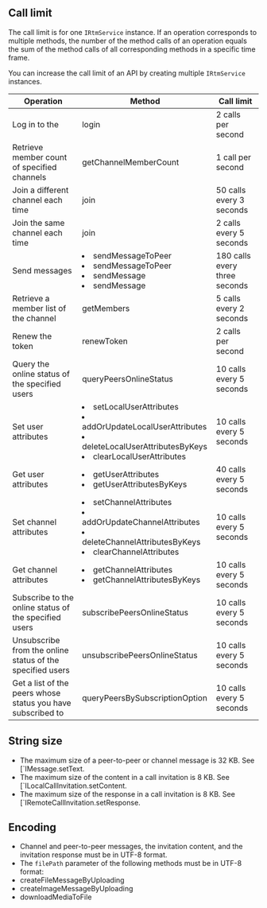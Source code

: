 
## Call limit

The call limit is for one <code>IRtmService</code> instance. If an operation corresponds to multiple methods, the number of the method calls of an operation equals the sum of the method calls of all corresponding methods in a specific time frame.

You can increase the call limit of an API by creating multiple <code>IRtmService</code> instances.

| Operation                                                    | Method                                                       | Call limit                 |
| ----------------------------------------------------------- | ------------------------------------------------------------ | ------------------------------ |
| Log in to the <Vg k="SIG" />                                | <Link to="{{Global.SIG_SDK_API_WIN_CPP}}/classagora_1_1rtm_1_1_i_rtm_service.html#a2433a0babbed76ab87084d131227346b">login</Link> | 2 calls per second         |
| Retrieve member count of specified channels | <Link to="{{Global.SIG_SDK_API_WIN_CPP}}/classagora_1_1rtm_1_1_i_rtm_service.html#a41dee47c6201acb2f29371b6e30249a5">getChannelMemberCount</Link> | 1 call per second |
| Join a different channel each time | <Link to="{{Global.SIG_SDK_API_WIN_CPP}}/classagora_1_1rtm_1_1_i_channel.html#a6a54cdd8e5db526514e0ca84aa9cba4c">join</Link> | 50 calls every 3 seconds |
| Join the same channel each time | <Link to="{{Global.SIG_SDK_API_WIN_CPP}}/classagora_1_1rtm_1_1_i_channel.html#a6a54cdd8e5db526514e0ca84aa9cba4c">join</Link> | 2 calls every 5 seconds |
| Send messages | <li><Link to="{{Global.SIG_SDK_API_WIN_CPP}}/classagora_1_1rtm_1_1_i_rtm_service.html#afec5391fa9c4ec2bfe9ac4e684705600">sendMessageToPeer</Link></li> <li><Link to="{{Global.SIG_SDK_API_WIN_CPP}}/classagora_1_1rtm_1_1_i_rtm_service.html#a08c1b3d444af5a2778ede48e4c677a52">sendMessageToPeer</Link></li> <li><Link to="{{Global.SIG_SDK_API_WIN_CPP}}/classagora_1_1rtm_1_1_i_channel.html#a4ae01f44d49f334f7c2950d95f327d30">sendMessage</Link></li> <li><Link to="{{Global.SIG_SDK_API_WIN_CPP}}/classagora_1_1rtm_1_1_i_channel.html#a056dfe9e83c168c3c94e47a017a6ec3f">sendMessage</Link></li>| 180 calls every three seconds          |
| Retrieve a member list of the channel          | <Link to="{{Global.SIG_SDK_API_WIN_CPP}}/classagora_1_1rtm_1_1_i_channel.html#a3f9c943059ac48a568c81798da38c3cb">getMembers</Link> | 5 calls every 2 seconds |
| Renew the token| <Link to="{{Global.SIG_SDK_API_WIN_CPP}}/classagora_1_1rtm_1_1_i_rtm_service.html#a2c33be67bfec02d69041f1e8978f4559">renewToken</Link> | 2 calls per second |
| Query the online status of the specified users | <Link to="{{Global.SIG_SDK_API_WIN_CPP}}/classagora_1_1rtm_1_1_i_rtm_service.html#a3add0055c4455dc8d04bfc37edfd8e94">queryPeersOnlineStatus</Link> | 10 calls every 5 seconds |
| Set user attributes                               | <li><Link to="{{Global.SIG_SDK_API_WIN_CPP}}/classagora_1_1rtm_1_1_i_rtm_service.html#a86dcbfc38c665be8565f06c534338d33">setLocalUserAttributes</Link></li><li><Link to="{{Global.SIG_SDK_API_WIN_CPP}}/classagora_1_1rtm_1_1_i_rtm_service.html#a0a63923bd1e81e60d6ca54213a329747">addOrUpdateLocalUserAttributes</Link></li><li><Link to="{{Global.SIG_SDK_API_WIN_CPP}}/classagora_1_1rtm_1_1_i_rtm_service.html#acb669f6c4c28e08cdf889df11e1ddeb3">deleteLocalUserAttributesByKeys</Link></li><li><Link to="{{Global.SIG_SDK_API_WIN_CPP}}/classagora_1_1rtm_1_1_i_rtm_service.html#acc5eee875f4166fe455cde7aff1ad738">clearLocalUserAttributes</Link></li> | 10 calls every 5 seconds   |
| Get user attributes                               | <li><Link to="{{Global.SIG_SDK_API_WIN_CPP}}/classagora_1_1rtm_1_1_i_rtm_service.html#a14cac887f9adb390621dd0427092a65b">getUserAttributes</Link></li><li><Link to="{{Global.SIG_SDK_API_WIN_CPP}}/classagora_1_1rtm_1_1_i_rtm_service.html#af011235917c291df5581f92afa35532f">getUserAttributesByKeys</Link></li> | 40 calls every 5 seconds   |
| Set channel attributes | <li><Link to="{{Global.SIG_SDK_API_WIN_CPP}}/classagora_1_1rtm_1_1_i_rtm_service.html#aa229a7207062b510799166c1239412fa">setChannelAttributes</Link></li><li><Link to="{{Global.SIG_SDK_API_WIN_CPP}}/classagora_1_1rtm_1_1_i_rtm_service.html#ae4068ff21c8e20e8eeb45ba21959c368">addOrUpdateChannelAttributes</Link></li><li><Link to="{{Global.SIG_SDK_API_WIN_CPP}}/classagora_1_1rtm_1_1_i_rtm_service.html#a1a448f33be57b31f9952822426e5c4bd">deleteChannelAttributesByKeys</Link></li><li><Link to="{{Global.SIG_SDK_API_WIN_CPP}}/classagora_1_1rtm_1_1_i_rtm_service.html#aff6cff676e3fc3150ef5f27845c9a3d3">clearChannelAttributes</Link></li> | 10 calls every 5 seconds         |
| Get channel attributes | <li><Link to="{{Global.SIG_SDK_API_WIN_CPP}}/classagora_1_1rtm_1_1_i_rtm_service.html#a3dc8409ed82d8f95a0839d5e9e7da564">getChannelAttributes</Link></li><li><Link to="{{Global.SIG_SDK_API_WIN_CPP}}/classagora_1_1rtm_1_1_i_rtm_service.html#ac97f24f9d78e885e494a22be95db8d33">getChannelAttributesByKeys</Link></li> | 10 calls every 5 seconds          |
| Subscribe to the online status of the specified users | <Link to="{{Global.SIG_SDK_API_WIN_CPP}}/classagora_1_1rtm_1_1_i_rtm_service.html#a3a0e2d4d79ac85e23eae0dcb114ba9f0">subscribePeersOnlineStatus</Link> | 10 calls every 5 seconds |
| Unsubscribe from the online status of the specified users | <Link to="{{Global.SIG_SDK_API_WIN_CPP}}/classagora_1_1rtm_1_1_i_rtm_service.html#a027574f04151a9fded678fadba47441e">unsubscribePeersOnlineStatus</Link> | 10 calls every 5 seconds |
| Get a list of the peers whose status you have subscribed to | <Link to="{{Global.SIG_SDK_API_WIN_CPP}}/classagora_1_1rtm_1_1_i_rtm_service.html#a063bd3db39660a7a3513378ce03f4456">queryPeersBySubscriptionOption</Link> | 10 calls every 5 seconds |




## String size

- The maximum size of a peer-to-peer or channel message is 32 KB. See [`IMessage.setText<Link to="{{Global.SIG_SDK_API_WIN_CPP}}/classagora_1_1rtm_1_1_i_message.html#a2e93098d5a3819e9d4cf8d42641474ae"></Link>.
- The maximum size of the content in a call invitation is 8 KB. See [`ILocalCallInvitation.setContent<Link to="{{Global.SIG_SDK_API_WIN_CPP}}/classagora_1_1rtm_1_1_i_local_call_invitation.html#aaf4b356b7602cad2bdb998250617c920"></Link>.
- The maximum size of the response in a call invitation is 8 KB. See [`IRemoteCallInvitation.setResponse<Link to="{{Global.SIG_SDK_API_WIN_CPP}}/classagora_1_1rtm_1_1_i_remote_call_invitation.html#a77c8a0902f9dce36525a66575a6ae8a5"></Link>.

## Encoding

- Channel and peer-to-peer messages, the invitation content, and the invitation response must be in UTF-8 format.
- The `filePath` parameter of the following methods must be in UTF-8 format:
- <Link to="{{Global.SIG_SDK_API_WIN_CPP}}/classagora_1_1rtm_1_1_i_rtm_service.html#a99f2137ec43be135b369b7d6927b6138">createFileMessageByUploading</Link>
- <Link to="{{Global.SIG_SDK_API_WIN_CPP}}/classagora_1_1rtm_1_1_i_rtm_service.html#a7192d93f365c28e2d0b91547716fb5a9">createImageMessageByUploading</Link>
- <Link to="{{Global.SIG_SDK_API_WIN_CPP}}/classagora_1_1rtm_1_1_i_rtm_service.html#a70584eb57e97476b1da072f737d88c95">downloadMediaToFile</Link>


